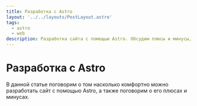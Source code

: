 ```yaml
---
title: Разработка с Astro
layout: '../../layouts/PostLayout.astro'
tags:
  - astro
  - web
description: Разработка сайта с помощью Astro. Обсудим плюсы и минусы, которые я нашел во время разработки станции.
---
```


# Разработка с Astro

В данной статье поговорим о том насколько комфортно можно разработать сайт с помощью Astro, а также поговорим о его плюсах и минусах.
